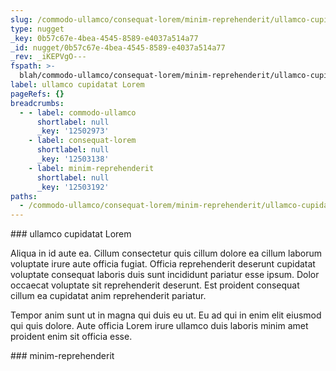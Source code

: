 ```yaml
---
slug: /commodo-ullamco/consequat-lorem/minim-reprehenderit/ullamco-cupidatat-lorem
type: nugget
_key: 0b57c67e-4bea-4545-8589-e4037a514a77
_id: nugget/0b57c67e-4bea-4545-8589-e4037a514a77
_rev: _iKEPVgO---
fspath: >-
  blah/commodo-ullamco/consequat-lorem/minim-reprehenderit/ullamco-cupidatat-lorem.md
label: ullamco cupidatat Lorem
pageRefs: {}
breadcrumbs:
  - - label: commodo-ullamco
      shortlabel: null
      _key: '12502973'
    - label: consequat-lorem
      shortlabel: null
      _key: '12503138'
    - label: minim-reprehenderit
      shortlabel: null
      _key: '12503192'
paths:
  - /commodo-ullamco/consequat-lorem/minim-reprehenderit/ullamco-cupidatat-lorem
---
```


<NuggetArea>
<Nugget slug="/commodo-ullamco/consequat-lorem/minim-reprehenderit/ullamco-cupidatat-lorem" type="nugget" _key="0b57c67e-4bea-4545-8589-e4037a514a77" _id="nugget/0b57c67e-4bea-4545-8589-e4037a514a77" _rev="_iKEPVgO---" fspath="blah/commodo-ullamco/consequat-lorem/minim-reprehenderit/ullamco-cupidatat-lorem.md" label="ullamco cupidatat Lorem" paths="/commodo-ullamco/consequat-lorem/minim-reprehenderit/ullamco-cupidatat-lorem">
<NuggetBody>
### ullamco cupidatat Lorem

Aliqua in id aute ea. Cillum consectetur quis cillum dolore ea cillum laborum voluptate irure aute officia fugiat. Officia reprehenderit deserunt cupidatat voluptate consequat laboris duis sunt incididunt pariatur esse ipsum. Dolor occaecat voluptate sit reprehenderit deserunt. Est proident consequat cillum ea cupidatat anim reprehenderit pariatur.

Tempor anim sunt ut in magna qui duis eu ut. Eu ad qui in enim elit eiusmod qui quis dolore. Aute officia Lorem irure ullamco duis laboris minim amet proident enim sit officia esse.

</NuggetBody>
<Breadcrumbs>
<Crumbs>
<Crumb _key="12502973" label="commodo-ullamco" /><Crumb _key="12503138" label="consequat-lorem" /><Crumb _key="12503192" label="minim-reprehenderit" />
</Crumbs>
</Breadcrumbs>
</Nugget>

<NuggetsInbound>
</NuggetsInbound>
<NuggetsOutbound>
</NuggetsOutbound>
</NuggetArea>
<PassagesInbound>
<Passage direction="inbound" type="passage" _key="12503192" _id="passage/12503192" _rev="_iKEPVgK---" label="minim-reprehenderit" passage="minim-reprehenderit" fspath="blah/commodo-ullamco/consequat-lorem/minim-reprehenderit" paths="/commodo-ullamco/consequat-lorem/minim-reprehenderit" slug="/commodo-ullamco/consequat-lorem/minim-reprehenderit">
<NuggetBody>
### minim-reprehenderit

</NuggetBody>
<Breadcrumbs>
<Crumbs>
<Crumb _key="12502973" label="commodo-ullamco" /><Crumb _key="12503138" label="consequat-lorem" />
</Crumbs>
</Breadcrumbs>
</Passage>

</PassagesInbound>
<PassagesOutbound>
</PassagesOutbound>